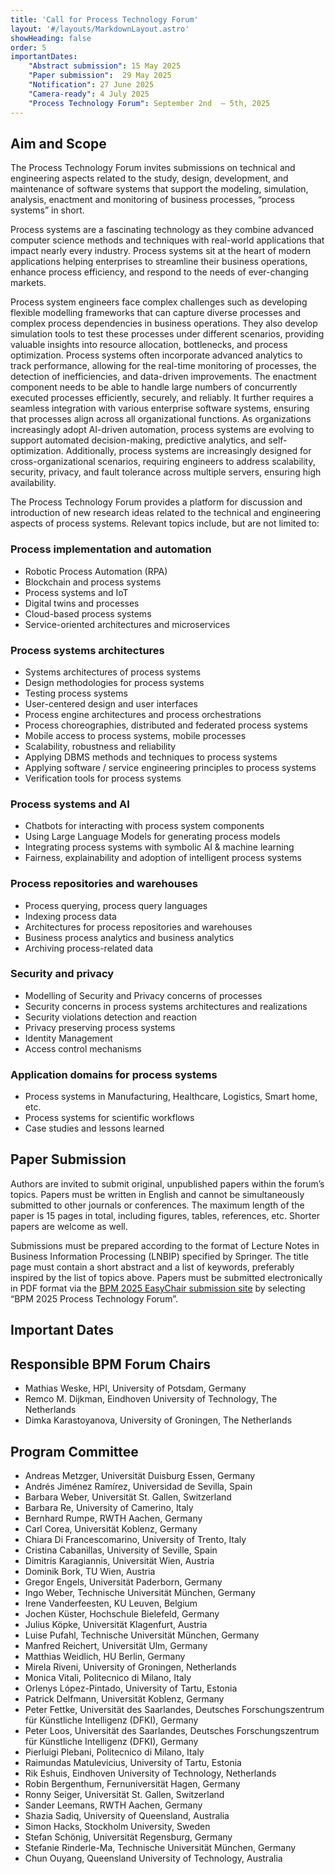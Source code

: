 ```yaml
---
title: 'Call for Process Technology Forum'
layout: '#/layouts/MarkdownLayout.astro'
showHeading: false
order: 5
importantDates:
    "Abstract submission": 15 May 2025
    "Paper submission":  29 May 2025
    "Notification": 27 June 2025
    "Camera-ready": 4 July 2025
    "Process Technology Forum": September 2nd  – 5th, 2025
---
```


## Aim and Scope

The Process Technology Forum invites submissions on technical and engineering aspects related to the study, design, development, and maintenance of software systems that support the modeling, simulation, analysis, enactment and monitoring of business processes, “process systems” in short. 

Process systems are a fascinating technology as they combine advanced computer science methods and techniques with real-world applications that impact nearly every industry.  Process systems sit at the heart of modern applications helping enterprises to streamline their business operations, enhance process efficiency, and respond to the needs of ever-changing markets.

Process system engineers face complex challenges such as developing flexible modelling frameworks that can capture diverse processes and complex process dependencies in business operations. They also develop simulation tools to test these processes under different scenarios, providing valuable insights into resource allocation, bottlenecks, and process optimization. Process systems often incorporate advanced analytics to track performance, allowing for the real-time monitoring of processes, the detection of inefficiencies, and data-driven improvements. The enactment component needs to be able to handle large numbers of concurrently executed processes efficiently, securely, and reliably. It further requires a seamless integration with various enterprise software systems, ensuring that processes align across all organizational functions. As organizations increasingly adopt AI-driven automation, process systems are evolving to support automated decision-making, predictive analytics, and self-optimization. Additionally, process systems are increasingly designed for cross-organizational scenarios, requiring engineers to address scalability, security, privacy, and fault tolerance across multiple servers, ensuring high availability.

The Process Technology Forum provides a platform for discussion and introduction of new research ideas related to the technical and engineering aspects of process systems. Relevant topics include, but are not limited to:

### Process implementation and automation

  * Robotic Process Automation (RPA)
  * Blockchain and process systems
  * Process systems and IoT
  * Digital twins and processes
  * Cloud-based process systems
  * Service-oriented architectures and microservices

### Process systems architectures
  * Systems architectures of process systems
  * Design methodologies for process systems
  * Testing process systems
  * User-centered design and user interfaces
  * Process engine architectures and process orchestrations
  * Process choreographies, distributed and federated process systems
  * Mobile access to process systems, mobile processes
  * Scalability, robustness and reliability
  * Applying DBMS methods and techniques to process systems
  * Applying software / service engineering principles to process systems
  * Verification tools for process systems

### Process systems and AI
  * Chatbots for interacting with process system components
  * Using Large Language Models for generating process models
  * Integrating process systems with symbolic AI & machine learning
  * Fairness, explainability and adoption of intelligent process systems

### Process repositories and warehouses
  *  Process querying, process query languages
  *  Indexing process data
  *  Architectures for process repositories and warehouses
  *  Business process analytics and business analytics
  *  Archiving process-related data

### Security and privacy
  * Modelling of Security and Privacy concerns of processes
  * Security concerns in process systems architectures and realizations
  * Security violations detection and reaction
  * Privacy preserving process systems
  * Identity Management
  * Access control mechanisms

### Application domains for process systems
  * Process systems in Manufacturing, Healthcare, Logistics, Smart home, etc.
  * Process systems for scientific workflows
  * Case studies and lessons learned

## Paper Submission

Authors are invited to submit original, unpublished papers within the forum’s topics. Papers must be written in English and cannot be simultaneously submitted to other journals or conferences. The maximum length of the paper is 15 pages in total, including figures, tables, references, etc. Shorter papers are welcome as well.

Submissions must be prepared according to the format of Lecture Notes in Business Information Processing (LNBIP) specified by Springer. The title page must contain a short abstract and a list of keywords, preferably inspired by the list of topics above. Papers must be submitted electronically in PDF format via the [BPM 2025 EasyChair submission site](https://easychair.org/conferences/?conf=bpm2025) by selecting “BPM 2025 Process Technology Forum”. 

## Important Dates

<ImportantDates importantDates={frontmatter.importantDates}/>

## Responsible BPM Forum Chairs

* Mathias Weske, HPI, University of Potsdam, Germany
* Remco M. Dijkman, Eindhoven University of Technology, The Netherlands
* Dimka Karastoyanova, University of Groningen, The Netherlands

## Program Committee

* Andreas Metzger, Universität Duisburg Essen, Germany
* Andrés Jiménez Ramírez, Universidad de Sevilla, Spain
* Barbara Weber, Universität St. Gallen, Switzerland
* Barbara Re, University of Camerino, Italy
* Bernhard Rumpe, RWTH Aachen, Germany
* Carl Corea, Universität Koblenz, Germany
* Chiara Di Francescomarino, University of Trento, Italy
* Cristina Cabanillas, University of Seville, Spain
* Dimitris Karagiannis, Universität Wien, Austria
* Dominik Bork, TU Wien, Austria
* Gregor Engels, Universität Paderborn, Germany
* Ingo Weber, Technische Universität München, Germany
* Irene Vanderfeesten, KU Leuven, Belgium
* Jochen Küster, Hochschule Bielefeld, Germany
* Julius Köpke, Universität Klagenfurt, Austria
* Luise Pufahl, Technische Universität München, Germany
* Manfred Reichert, Universität Ulm, Germany
* Matthias Weidlich, HU Berlin, Germany
* Mirela Riveni, University of Groningen, Netherlands
* Monica Vitali, Politecnico di Milano, Italy
* Orlenys López-Pintado, University of Tartu, Estonia
* Patrick Delfmann, Universität Koblenz, Germany
* Peter Fettke, Universität des Saarlandes, Deutsches Forschungszentrum für Künstliche Intelligenz (DFKI), Germany
* Peter Loos, Universität des Saarlandes, Deutsches Forschungszentrum für Künstliche Intelligenz (DFKI), Germany
* Pierluigi Plebani, Politecnico di Milano, Italy
* Raimundas Matulevicius, University of Tartu, Estonia
* Rik Eshuis, Eindhoven University of Technology, Netherlands
* Robin Bergenthum, Fernuniversität Hagen, Germany
* Ronny Seiger, Universität St. Gallen, Switzerland
* Sander Leemans, RWTH Aachen, Germany
* Shazia Sadiq, University of Queensland, Australia
* Simon Hacks, Stockholm University, Sweden
* Stefan Schönig, Universität Regensburg, Germany
* Stefanie Rinderle-Ma, Technische Universität München, Germany
* Chun Ouyang, Queensland University of Technology, Australia
